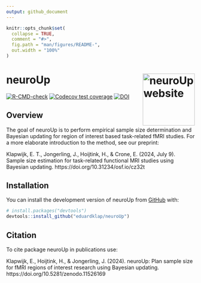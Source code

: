 ```yaml
---
output: github_document
---
```


<!-- README.md is generated from README.Rmd. Please edit that file -->

```r
knitr::opts_chunk$set(
  collapse = TRUE,
  comment = "#>",
  fig.path = "man/figures/README-",
  out.width = "100%"
)
```

# neuroUp <a href="https://eduardklap.github.io/neuroUp/"><img src="man/figures/logo.png" align="right" height="139" alt="neuroUp website" /></a>

<!-- badges: start -->
[![R-CMD-check](https://github.com/eduardklap/neuroUp/actions/workflows/R-CMD-check.yaml/badge.svg)](https://github.com/eduardklap/neuroUp/actions/workflows/R-CMD-check.yaml)
[![Codecov test coverage](https://codecov.io/gh/eduardklap/neuroUp/branch/main/graph/badge.svg)](https://app.codecov.io/gh/eduardklap/neuroUp?branch=main)
[![DOI](https://zenodo.org/badge/DOI/10.5281/zenodo.11526169.svg)](https://doi.org/10.5281/zenodo.11526169)
<!-- badges: end -->

## Overview

The goal of neuroUp is to perform empirical sample size determination and Bayesian updating for region of interest based task-related fMRI studies. For a more elaborate introduction to the method, see our preprint:

Klapwijk, E. T., Jongerling, J., Hoijtink, H., & Crone, E. (2024, July 9). Sample size estimation for task-related functional MRI studies using Bayesian updating. https://doi.org/10.31234/osf.io/cz32t

## Installation

You can install the development version of neuroUp from [GitHub](https://github.com/) with:

``` r
# install.packages("devtools")
devtools::install_github("eduardklap/neuroUp")
```

## Citation

To cite package neuroUp in publications use:

Klapwijk, E., Hoijtink, H., & Jongerling, J. (2024). neuroUp: Plan sample size for fMRI regions of interest research using Bayesian updating. https://doi.org/10.5281/zenodo.11526169


